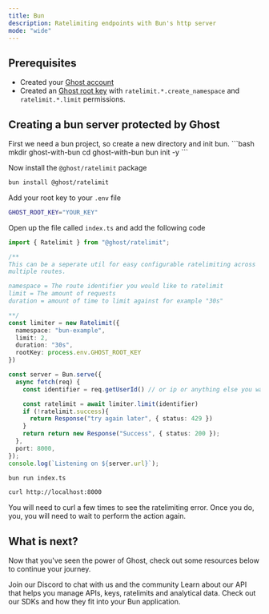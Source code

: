 ```yaml
---
title: Bun
description: Ratelimiting endpoints with Bun's http server
mode: "wide"
---
```


## Prerequisites

- Created your [Ghost account](https://app.ghost.com/auth/sign-up)
- Created an [Ghost root key](https://app.ghost.com/settings/root-keys) with `ratelimit.*.create_namespace` and `ratelimit.*.limit` permissions.

## Creating a bun server protected by Ghost

<Steps titleSize="h3">
<Step title="Create a new Bun project">
First we need a bun project, so create a new directory and init bun.
```bash
mkdir ghost-with-bun
cd ghost-with-bun
bun init -y
```

</Step>
<Step  title="Install">

Now install the `@ghost/ratelimit` package

```bash
bun install @ghost/ratelimit
```

</Step>

<Step  title="Add Root Key to env">

Add your root key to your `.env` file

```bash
GHOST_ROOT_KEY="YOUR_KEY"
```

</Step>

<Step title="Modify the server">

Open up the file called `index.ts` and add the following code

```ts index.ts
import { Ratelimit } from "@ghost/ratelimit";

/**
This can be a seperate util for easy configurable ratelimiting across
multiple routes.

namespace = The route identifier you would like to ratelimit
limit = The amount of requests
duration = amount of time to limit against for example "30s"

**/
const limiter = new Ratelimit({
  namespace: "bun-example",
  limit: 2,
  duration: "30s",
  rootKey: process.env.GHOST_ROOT_KEY
})

const server = Bun.serve({
  async fetch(req) {
    const identifier = req.getUserId() // or ip or anything else you want

    const ratelimit = await limiter.limit(identifier)
    if (!ratelimit.success){
      return Response("try again later", { status: 429 })
    }
    return return new Response("Success", { status: 200 });
  },
  port: 8000,
});
console.log(`Listening on ${server.url}`);
```

</Step>

<Step title="Running the server">

```bash
bun run index.ts
```

</Step>

<Step title="Try it out">

```bash
curl http://localhost:8000
```

You will need to curl a few times to see the ratelimiting error. Once you do, you, you will need to wait to perform the action again.

</Step>

</Steps>

## What is next?

Now that you've seen the power of Ghost, check out some resources below to continue your journey.

<CardGroup cols={3}>
  <Card title="Discord" icon="discord" href="https://ghost.com/discord">Join our Discord to chat with us and the community</Card>
  <Card title="Ghost API Reference" icon="database" href="/api-reference">
     Learn about our API that helps you manage APIs, keys, ratelimits and analytical data.
  </Card>
  <Card title="SDKs" icon="brackets-curly" href="/libraries">
   Check out our SDKs and how they fit into your Bun application.
  </Card>
</CardGroup>
